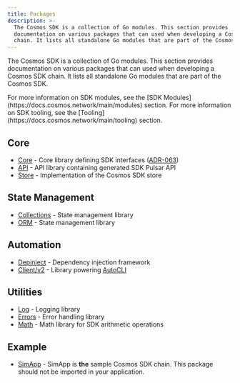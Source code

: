 ```yaml
---
title: Packages
description: >-
  The Cosmos SDK is a collection of Go modules. This section provides
  documentation on various packages that can used when developing a Cosmos SDK
  chain. It lists all standalone Go modules that are part of the Cosmos SDK.
---
```


The Cosmos SDK is a collection of Go modules. This section provides documentation on various packages that can used when developing a Cosmos SDK chain.
It lists all standalone Go modules that are part of the Cosmos SDK.

<Tip>
For more information on SDK modules, see the [SDK Modules](https://docs.cosmos.network/main/modules) section.
For more information on SDK tooling, see the [Tooling](https://docs.cosmos.network/main/tooling) section.
</Tip>

## Core

* [Core](https://pkg.go.dev/cosmossdk.io/core) - Core library defining SDK interfaces ([ADR-063](https://docs.cosmos.network/main/architecture/adr-063-core-module-api))
* [API](https://pkg.go.dev/cosmossdk.io/api) - API library containing generated SDK Pulsar API
* [Store](https://pkg.go.dev/cosmossdk.io/store) - Implementation of the Cosmos SDK store

## State Management

* [Collections](/docs/sdk/v0.47/build/packages/collections) - State management library
* [ORM](/docs/sdk/v0.47/build/packages/orm) - State management library

## Automation

* [Depinject](/docs/sdk/v0.47/build/packages/depinject) - Dependency injection framework
* [Client/v2](https://pkg.go.dev/cosmossdk.io/client/v2) - Library powering [AutoCLI](https://docs.cosmos.network/main/building-modules/autocli)

## Utilities

* [Log](https://pkg.go.dev/cosmossdk.io/log) - Logging library
* [Errors](https://pkg.go.dev/cosmossdk.io/errors) - Error handling library
* [Math](https://pkg.go.dev/cosmossdk.io/math) - Math library for SDK arithmetic operations

## Example

* [SimApp](https://pkg.go.dev/cosmossdk.io/simapp) - SimApp is **the** sample Cosmos SDK chain. This package should not be imported in your application.
